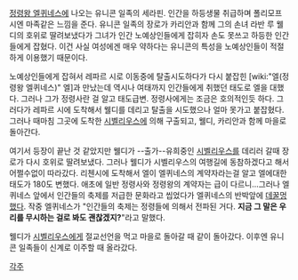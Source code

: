[[정령왕 엘퀴네스]]에 나오는 유니콘 일족의 세라핀. 인간을 하등생물 취급하며 폴리모프 시엔 마족같은 느낌을 준다. 유니콘 일족의 장로가 카리안과 함께 그의 손녀 라반 루 웰디의 호위로 딸려보냈다가 그녀가 인간 노예상인들에게 잡히자 손도 못쓰고 하등한 인간들에게 잡혔다. 이건 사실 여성에겐 매우 약하다는 유니콘의 특성을 노예상인들이 적절하게 이용했기 때문이다.

노예상인들에게 잡혀서 레파르 시로 이동중에 탈출시도하다가 다시 붙잡힌 [wiki:"엘(정령왕 엘퀴네스)" 엘]과 만났는데 역시나 여태까지 인간들에게 취했던 태도로 엘을 대했다. 그러나 그가 정령사란 걸 알고 태도급변. 정령사에게는 조금은 호의적인듯 하다. 그러다가 레파르 시에 도착해서 웰디를 데리고 탈출을 시도했으나 얼마 못가고 붙잡혔다. 그러나 때마침 그곳에 도착한 [[시벨리우스]]에 의해 구출되고, 웰디, 카리안과 함께 마을로 돌아간다.

여기서 등장이 끝난 것 같았지만 웰디가 --출가--유희중인 [[시벨리우스]]를 데리러 갈때 장로가 다시 호위로 딸려보냈다. 그러나 웰디가 시벨리우스의 여행길에 동참하겠다고 해서 어쩔수없이 따라갔다. 리첸시에 도착해서 엘이 엘퀴네스의 계약자라는걸 알고 엘에대한 태도가 180도 변했다. 애초에 일반 정령사와 정령왕의 계약자는 급이 다르니...그러나 엘퀴네스 앞에서 인간들의 축제를 저급한 문화라고 씹었다가 엘퀴네스의 반박앞에 [[데꿀멍]]했다. 작중 엘퀴네스가 "인간들의 축제는 정령들에 의해서 전파된 거다. '''지금 그 말은 우리를 무시하는 걸로 봐도 괜찮겠지?'''"라고 말했다.

웰디가 [[시벨리우스]]에게 절교선언을 먹고 마을로 돌아갈 때 같이 돌아갔다. 이후엔 유니콘 일족들이 신계로 이주할 때 올라갔다.

[[각주]]
